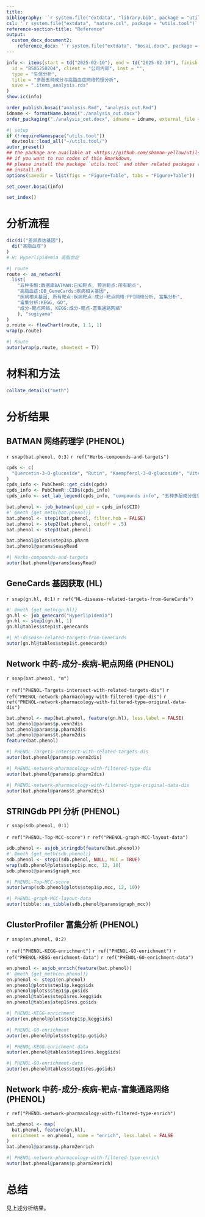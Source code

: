 ```yaml
---
title: 
bibliography: '`r system.file("extdata", "library.bib", package = "utils.tool")`'
csl: '`r system.file("extdata", "nature.csl", package = "utils.tool")`'
reference-section-title: "Reference"
output:
  custom_docx_document2:
    reference_docx: '`r system.file("extdata", "bosai.docx", package = "utils.tool")`'
---
```



```r
info <- items(start = td("2025-02-10"), end = td("2025-02-10"), finish = td("2025-02-10"),
  id = "BSXG250204", client = "公司内部", inst = "",
  type = "生信分析",
  title = "多酚五种成分与高脂血症网络药理分析",
  save = ".items_analysis.rds"
)
show.ic(info)

order_publish.bosai("analysis.Rmd", "analysis_out.Rmd")
idname <- formatName.bosai("./analysis_out.docx")
order_packaging("./analysis_out.docx", idname = idname, external_file = NULL)
```

```r
#| setup
if (!requireNamespace("utils.tool"))
  devtools::load_all("~/utils.tool/")
autor_preset()
## the package are available at <https://github.com/shaman-yellow/utils.tool>
## if you want to run codes of this Rmarkdown,
## please install the package `utils.tool` and other related packages (run
## install.R)
options(savedir = list(figs = "Figure+Table", tabs = "Figure+Table"))
```

```r
set_cover.bosai(info)
```

```r
set_index()
```

# 分析流程 {#abstract}

```r
dic(di("差异表达基因"),
  di("高脂血症")
)
# H: Hyperlipidemia 高脂血症

```

```r
#| route
route <- as_network(
  list(
    "五种多酚:数据库BATMAN:已知靶点, 预测靶点:所有靶点",
    "高脂血症:DB_GeneCards:疾病相关基因",
    "疾病相关基因, 所有靶点:疾病靶点:成分-靶点网络:PPI网络分析, 富集分析",
    "富集分析:KEGG, GO",
    "成分-靶点网络, KEGG:成分-靶点-富集通路网络"
    ), "sugiyama"
)
p.route <- flowChart(route, 1.1, 1)
wrap(p.route)
```

```r
#| Route
autor(wrap(p.route, showtext = T))
```


# 材料和方法 {#introduction}

```r
collate_details("meth")
```

# 分析结果 {#workflow}

## BATMAN 网络药理学 (PHENOL)

`r snap(bat.phenol, 0:3)`
`r ref("Herbs-compounds-and-targets")`

```r
cpds <- c(
  "Quercetin-3-O-glucoside", "Rutin", "Kaempferol-3-O-glucoside", "Vitexin", "Quercetin"
)
cpds_info <- PubChemR::get_cids(cpds)
cpds_info <- PubChemR::CIDs(cpds_info)
cpds_info <- set_lab_legend(cpds_info, "compounds info", "五种多酚成分信息")

bat.phenol <- job_batman(cpd_cid = cpds_info$CID)
#' @meth {get_meth(bat.phenol)}
bat.phenol <- step1(bat.phenol, filter.hob = FALSE)
bat.phenol <- step2(bat.phenol, cutoff = .5)
bat.phenol <- step3(bat.phenol)

bat.phenol@plots$step3$p.pharm
bat.phenol@params$easyRead

```


```r
#| Herbs-compounds-and-targets
autor(bat.phenol@params$easyRead)
```


## GeneCards 基因获取 (HL)

`r snap(gn.hl, 0:1)`
`r ref("HL-disease-related-targets-from-GeneCards")`

```r
#' @meth {get_meth(gn.hl)}
gn.hl <- job_genecard("Hyperlipidemia")
gn.hl <- step1(gn.hl, 1)
gn.hl@tables$step1$t.genecards
```


```r
#| HL-disease-related-targets-from-GeneCards
autor(gn.hl@tables$step1$t.genecards)
```

## Network 中药-成分-疾病-靶点网络 (PHENOL)

`r snap(bat.phenol, "m")`

`r ref("PHENOL-Targets-intersect-with-related-targets-dis")` 
`r ref("PHENOL-network-pharmacology-with-filtered-type-dis")` 
`r ref("PHENOL-network-pharmacology-with-filtered-type-original-data-dis")` 

```r
bat.phenol <- map(bat.phenol, feature(gn.hl), less.label = FALSE)
bat.phenol@params$p.venn2dis
bat.phenol@params$p.pharm2dis
bat.phenol@params$t.pharm2dis
feature(bat.phenol)

```


```r
#| PHENOL-Targets-intersect-with-related-targets-dis
autor(bat.phenol@params$p.venn2dis)
```


```r
#| PHENOL-network-pharmacology-with-filtered-type-dis
autor(bat.phenol@params$p.pharm2dis)
```


```r
#| PHENOL-network-pharmacology-with-filtered-type-original-data-dis
autor(bat.phenol@params$t.pharm2dis)
```

## STRINGdb PPI 分析 (PHENOL)

`r snap(sdb.phenol, 0:1)`

`r ref("PHENOL-Top-MCC-score")` 
`r ref("PHENOL-graph-MCC-layout-data")` 

```r
sdb.phenol <- asjob_stringdb(feature(bat.phenol))
#' @meth {get_meth(sdb.phenol)}
sdb.phenol <- step1(sdb.phenol, NULL, MCC = TRUE)
wrap(sdb.phenol@plots$step1$p.mcc, 12, 10)
sdb.phenol@params$graph_mcc
```


```r
#| PHENOL-Top-MCC-score
autor(wrap(sdb.phenol@plots$step1$p.mcc, 12, 10))
```


```r
#| PHENOL-graph-MCC-layout-data
autor(tibble::as_tibble(sdb.phenol@params$graph_mcc))
```

## ClusterProfiler 富集分析 (PHENOL)

`r snap(en.phenol, 0:2)`

`r ref("PHENOL-KEGG-enrichment")` 
`r ref("PHENOL-GO-enrichment")` 
`r ref("PHENOL-KEGG-enrichment-data")` 
`r ref("PHENOL-GO-enrichment-data")` 

```r
en.phenol <- asjob_enrich(feature(bat.phenol))
#' @meth {get_meth(en.phenol)}
en.phenol <- step1(en.phenol)
en.phenol@plots$step1$p.kegg$ids
en.phenol@plots$step1$p.go$ids
en.phenol@tables$step1$res.kegg$ids
en.phenol@tables$step1$res.go$ids

```


```r
#| PHENOL-KEGG-enrichment
autor(en.phenol@plots$step1$p.kegg$ids)
```


```r
#| PHENOL-GO-enrichment
autor(en.phenol@plots$step1$p.go$ids)
```


```r
#| PHENOL-KEGG-enrichment-data
autor(en.phenol@tables$step1$res.kegg$ids)
```


```r
#| PHENOL-GO-enrichment-data
autor(en.phenol@tables$step1$res.go$ids)
```

## Network 中药-成分-疾病-靶点-富集通路网络 (PHENOL)

`r ref("PHENOL-network-pharmacology-with-filtered-type-enrich")`

```r
bat.phenol <- map(
  bat.phenol, feature(gn.hl), 
  enrichment = en.phenol, name = "enrich", less.label = FALSE
)
bat.phenol@params$p.pharm2enrich
```



```r
#| PHENOL-network-pharmacology-with-filtered-type-enrich
autor(bat.phenol@params$p.pharm2enrich)
```

# 总结 {#conclusion}

见上述分析结果。


